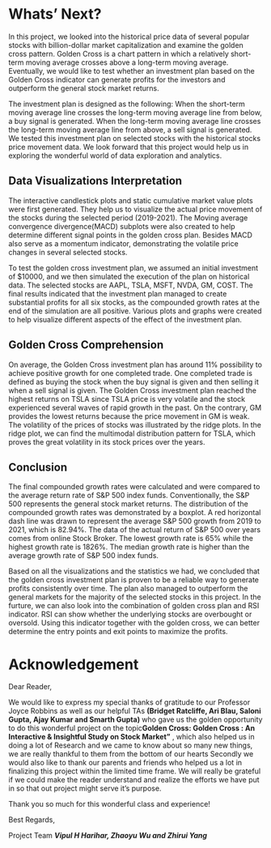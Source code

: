 # Whats' Next?

In this project, we looked into the historical price data of several popular stocks with billion-dollar market capitalization and examine the golden cross pattern. Golden Cross is a chart pattern in which a relatively short-term moving average crosses above a long-term moving average. Eventually, we would like to test whether an investment plan based on the Golden Cross indicator can generate profits for the investors and outperform the general stock market returns. 

The investment plan is designed as the following: When the short-term moving average line crosses the long-term moving average line from below, a buy signal is generated. When the long-term moving average line crosses the long-term moving average line from above, a sell signal is generated. We tested this investment plan on selected stocks with the historical stocks price movement data. 
We look forward that this project would help us in exploring the wonderful world of data exploration and analytics.

## Data Visualizations Interpretation
The interactive candlestick plots and static cumulative market value plots were first generated. They help us to visualize the actual price movement of the stocks during the selected period (2019-2021). The Moving average convergence divergence(MACD) subplots were also created to help determine different signal points in the golden cross plan. Besides MACD also serve as a momentum indicator, demonstrating the volatile price changes in several selected stocks.

To test the golden cross investment plan, we assumed an initial investment of $10000, and we then simulated the execution of the plan on historical data. The selected stocks are AAPL, TSLA, MSFT, NVDA, GM, COST. The final results indicated that the investment plan managed to create substantial profits for all six stocks, as the compounded growth rates at the end of the simulation are all positive. Various plots and graphs were created to help visualize different aspects of the effect of the investment plan. 

## Golden Cross Comprehension

On average, the Golden Cross investment plan has around 11% possibility to achieve positive growth for one completed trade. One completed trade is defined as buying the stock when the buy signal is given and then selling it when a sell signal is given. The Golden Cross investment plan reached the highest returns on TSLA since TSLA price is very volatile and the stock experienced several waves of rapid growth in the past. On the contrary, GM provides the lowest returns because the price movement in GM is weak. The volatility of the prices of stocks was illustrated by the ridge plots. In the ridge plot, we can find the multimodal distribution pattern for TSLA, which proves the great volatility in its stock prices over the years. 

## Conclusion

The final compounded growth rates were calculated and were compared to the average return rate of S&P 500 index funds. Conventionally, the S&P 500 represents the general stock market returns. The distribution of the compounded growth rates was demonstrated by a boxplot. A red horizontal dash line was drawn to represent the average S&P 500 growth from 2019 to 2021, which is 82.94%. The data of the actual return of S&P 500 over years comes from online Stock Broker. The lowest growth rate is 65% while the highest growth rate is 1826%. The median growth rate is higher than the average growth rate of S&P 500 index funds. 

Based on all the visualizations and the statistics we had, we concluded that the golden cross investment plan is proven to be a reliable way to generate profits consistently over time. The plan also managed to outperform the general markets for the majority of the selected stocks in this project. In the furture, we can also look into the combination of golden cross plan and RSI indicator. RSI can show whether the underlying stocks are overbought or oversold. Using this indicator together with the golden cross, we can better determine the entry points and exit points to maximize the profits. 


# Acknowledgement

Dear Reader,

We would like to express my special thanks of gratitude to our Professor Joyce Robbins as well as our helpful TAs **(Bridget Ratcliffe, Ari Blau, Saloni Gupta, Ajay Kumar and Smarth Gupta)** who gave us the golden opportunity to do this wonderful project on the topic**Golden Cross: Golden Cross : An Interactive & Insightful Study on Stock Market"** , which also helped us in doing a lot of Research and we came to know about so many new things, we are really thankful to them from the bottom of our hearts
Secondly we would also like to thank our parents and friends who helped us a lot in finalizing this project within the limited time frame.
We will really be grateful if we could make the reader understand and realize the efforts we have put in  so that out project might serve it's purpose.


Thank you so much for this wonderful class and experience!

Best Regards,

Project Team
***Vipul H Harihar, Zhaoyu Wu and Zhirui Yang ***
